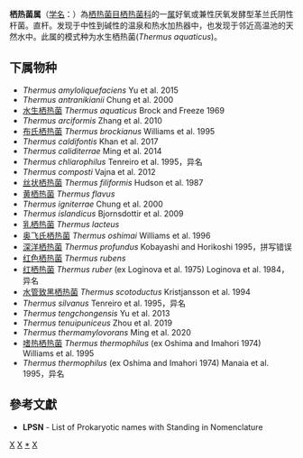 {{Automatic taxobox
| taxon = Thermus
| authority = Brock and Freeze，1969
| type species = 水生栖热菌<br>''Thermus aquaticus''
| type species authority = Brock and Freeze，1969
}}
'''栖热菌属'''（[[学名|学名]]：{{lang|la|''Thermus''}}）為[[栖热菌目|栖热菌目]][[栖热菌科|栖热菌科]]的一[[属|属]]好氧或兼性厌氧发酵型革兰氏阴性杆菌。直杆。发现于中性到碱性的温泉和热水加热器中，也发现于邻近高温池的天然水中。此属的模式种为水生栖热菌(''Thermus aquaticus'')。

==下属物种==
* ''Thermus amyloliquefaciens'' Yu et al. 2015
* ''Thermus antranikianii'' Chung et al. 2000
* [[水生栖热菌|水生栖热菌]] ''Thermus aquaticus'' Brock and Freeze 1969
* ''Thermus arciformis'' Zhang et al. 2010
* [[布氏栖热菌|布氏栖热菌]] ''Thermus brockianus'' Williams et al. 1995
* ''Thermus caldifontis'' Khan et al. 2017
* ''Thermus caliditerrae'' Ming et al. 2014
* ''Thermus chliarophilus'' Tenreiro et al. 1995，异名
* ''Thermus composti'' Vajna et al. 2012
* [[丝状栖热菌|丝状栖热菌]] ''Thermus filiformis'' Hudson et al. 1987
* [[黄栖热菌|黄栖热菌]] ''Thermus flavus''
* ''Thermus igniterrae'' Chung et al. 2000
* ''Thermus islandicus'' Bjornsdottir et al. 2009
* [[乳栖热菌|乳栖热菌]] ''Thermus lacteus''
* [[奥飞氏栖热菌|奥飞氏栖热菌]] ''Thermus oshimai'' Williams et al. 1996
* [[深洋栖热菌|深洋栖热菌]] ''Thermus profundus'' Kobayashi and Horikoshi 1995，拼写错误
* [[红色栖热菌|红色栖热菌]] ''Thermus rubens''
* [[红栖热菌|红栖热菌]] ''Thermus ruber'' (ex Loginova et al. 1975) Loginova et al. 1984，异名
* [[水管致黑栖热菌|水管致黑栖热菌]] ''Thermus scotoductus'' Kristjansson et al. 1994
* ''Thermus silvanus'' Tenreiro et al. 1995，异名
* ''Thermus tengchongensis'' Yu et al. 2013
* ''Thermus tenuipuniceus'' Zhou et al. 2019
* ''Thermus thermamylovorans'' Ming et al. 2020
* [[嗜热栖热菌|嗜热栖热菌]] ''Thermus thermophilus'' (ex Oshima and Imahori 1974) Williams et al. 1995
* ''Thermus thermophilus'' (ex Oshima and Imahori 1974) Manaia et al. 1995，异名

==參考文獻==
{{reflist}}
* '''LPSN''' - List of Prokaryotic names with Standing in Nomenclature

{{taxonbar}}

[[Category:_革兰氏阴性菌|X]]
[[Category:_栖热菌科|X]]
[[Category:_栖热菌属|*]]
[[Category:_1969年描述的分类群|X]]